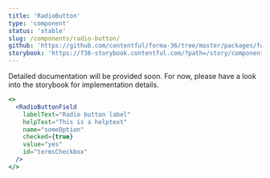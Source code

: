 ```yaml
---
title: 'RadioButton'
type: 'component'
status: 'stable'
slug: /components/radio-button/
github: 'https://github.com/contentful/forma-36/tree/master/packages/forma-36-react-components/src/components/RadioButton'
storybook: 'https://f36-storybook.contentful.com/?path=/story/components-radiobutton--default'
---
```


Detailed documentation will be provided soon. For now, please have a look into the storybook for implementation details.

```jsx
<>
  <RadioButtonField
    labelText="Radio button label"
    helpText="This is a helptext"
    name="someOption"
    checked={true}
    value="yes"
    id="termsCheckbox"
  />
</>
```
